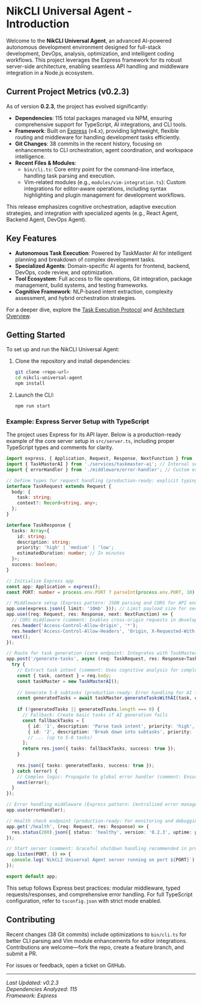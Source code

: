 
# NikCLI Universal Agent - Introduction

Welcome to the **NikCLI Universal Agent**, an advanced AI-powered autonomous development environment designed for full-stack development, DevOps, analysis, optimization, and intelligent coding workflows. This project leverages the Express framework for its robust server-side architecture, enabling seamless API handling and middleware integration in a Node.js ecosystem.

## Current Project Metrics (v0.2.3)
As of version **0.2.3**, the project has evolved significantly:
- **Dependencies**: 115 total packages managed via NPM, ensuring comprehensive support for TypeScript, AI integrations, and CLI tools.
- **Framework**: Built on [Express](https://expressjs.com/) (v4.x), providing lightweight, flexible routing and middleware for handling development tasks efficiently.
- **Git Changes**: 38 commits in the recent history, focusing on enhancements to CLI orchestration, agent coordination, and workspace intelligence.
- **Recent Files & Modules**:
  - `bin/cli.ts`: Core entry point for the command-line interface, handling task parsing and execution.
  - Vim-related modules (e.g., `modules/vim-integration.ts`): Custom integrations for editor-aware operations, including syntax highlighting and plugin management for development workflows.

This release emphasizes cognitive orchestration, adaptive execution strategies, and integration with specialized agents (e.g., React Agent, Backend Agent, DevOps Agent).

## Key Features
- **Autonomous Task Execution**: Powered by TaskMaster AI for intelligent planning and breakdown of complex development tasks.
- **Specialized Agents**: Domain-specific AI agents for frontend, backend, DevOps, code review, and optimization.
- **Tool Ecosystem**: Full access to file operations, Git integration, package management, build systems, and testing frameworks.
- **Cognitive Framework**: NLP-based intent extraction, complexity assessment, and hybrid orchestration strategies.

For a deeper dive, explore the [Task Execution Protocol](task-execution-protocol.md) and [Architecture Overview](architecture.md).

## Getting Started
To set up and run the NikCLI Universal Agent:

1. Clone the repository and install dependencies:
   ```bash
   git clone <repo-url>
   cd nikcli-universal-agent
   npm install
   ```

2. Launch the CLI:
   ```bash
   npm run start
   ```

### Example: Express Server Setup with TypeScript
The project uses Express for its API layer. Below is a production-ready example of the core server setup in `src/server.ts`, including proper TypeScript types and comments for clarity.

```typescript
import express, { Application, Request, Response, NextFunction } from 'express';
import { TaskMasterAI } from './services/taskmaster-ai'; // Internal service for AI planning
import { errorHandler } from './middleware/error-handler'; // Custom error middleware

// Define types for request handling (production-ready: explicit typing for security and maintainability)
interface TaskRequest extends Request {
  body: {
    task: string;
    context?: Record<string, any>;
  };
}

interface TaskResponse {
  tasks: Array<{
    id: string;
    description: string;
    priority: 'high' | 'medium' | 'low';
    estimatedDuration: number; // In minutes
  }>;
  success: boolean;
}

// Initialize Express app
const app: Application = express();
const PORT: number = process.env.PORT ? parseInt(process.env.PORT, 10) : 3000;

// Middleware setup (Express pattern: JSON parsing and CORS for API endpoints)
app.use(express.json({ limit: '10mb' })); // Limit payload size for security
app.use((req: Request, res: Response, next: NextFunction) => {
  // CORS middleware (comment: Enables cross-origin requests in development)
  res.header('Access-Control-Allow-Origin', '*');
  res.header('Access-Control-Allow-Headers', 'Origin, X-Requested-With, Content-Type, Accept');
  next();
});

// Route for task generation (core endpoint: Integrates with TaskMaster AI)
app.post('/generate-tasks', async (req: TaskRequest, res: Response<TaskResponse>) => {
  try {
    // Extract task intent (comment: Uses cognitive analysis for complexity assessment)
    const { task, context } = req.body;
    const taskMaster = new TaskMasterAI();
    
    // Generate 5-8 subtasks (production-ready: Error handling for AI failures with fallbacks)
    const generatedTasks = await taskMaster.generateTasksWithAI(task, context);
    
    if (!generatedTasks || generatedTasks.length === 0) {
      // Fallback: Create basic tasks if AI generation fails
      const fallbackTasks = [
        { id: '1', description: 'Parse task intent', priority: 'high', estimatedDuration: 2 },
        { id: '2', description: 'Break down into subtasks', priority: 'medium', estimatedDuration: 5 },
        // ... (up to 5-8 tasks)
      ];
      return res.json({ tasks: fallbackTasks, success: true });
    }
    
    res.json({ tasks: generatedTasks, success: true });
  } catch (error) {
    // Complex logic: Propagate to global error handler (comment: Ensures consistent error responses)
    next(error);
  }
});

// Error handling middleware (Express pattern: Centralized error management)
app.use(errorHandler);

// Health check endpoint (production-ready: For monitoring and debugging)
app.get('/health', (req: Request, res: Response) => {
  res.status(200).json({ status: 'healthy', version: '0.2.3', uptime: process.uptime() });
});

// Start server (comment: Graceful shutdown handling recommended in production)
app.listen(PORT, () => {
  console.log(`NikCLI Universal Agent server running on port ${PORT}`);
});

export default app;
```

This setup follows Express best practices: modular middleware, typed requests/responses, and comprehensive error handling. For full TypeScript configuration, refer to `tsconfig.json` with strict mode enabled.

## Contributing
Recent changes (38 Git commits) include optimizations to `bin/cli.ts` for better CLI parsing and Vim module enhancements for editor integrations. Contributions are welcome—fork the repo, create a feature branch, and submit a PR.

For issues or feedback, open a ticket on GitHub.

---

*Last Updated: v0.2.3*  
*Dependencies Analyzed: 115*  
*Framework: Express*